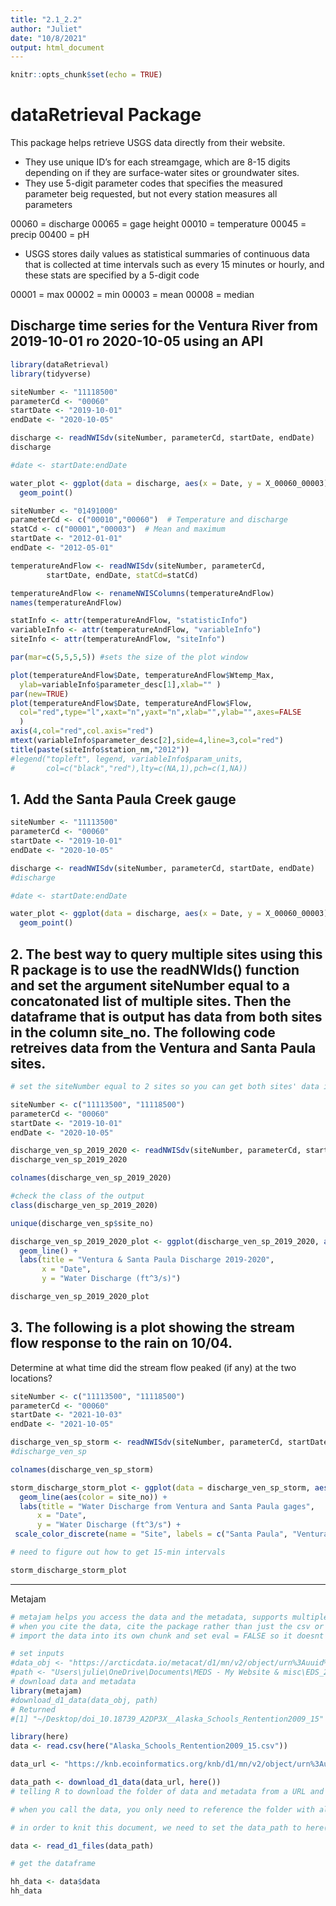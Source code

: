 ```yaml
---
title: "2.1_2.2"
author: "Juliet"
date: "10/8/2021"
output: html_document
---
```


```r
knitr::opts_chunk$set(echo = TRUE)
```

# dataRetrieval Package

This package helps retrieve USGS data directly from their website.

- They use unique ID's for each streamgage, which are 8-15 digits depending on if they are surface-water sites or groundwater sites.
- They use 5-digit parameter codes that specifies the measured parameter beig requested, but not every station measures all parameters

00060 = discharge 
00065 = gage height
00010 = temperature
00045 = precip
00400 = pH

- USGS stores daily values as statistical summaries of continuous data that is collected at time intervals such as every 15 minutes or hourly, and these stats are specified by a 5-digit code

00001 = max
00002 = min
00003 = mean
00008 = median

## Discharge time series for the Ventura River from 2019-10-01 ro 2020-10-05 using an API

```r
library(dataRetrieval)
library(tidyverse)

siteNumber <- "11118500"
parameterCd <- "00060" 
startDate <- "2019-10-01"
endDate <- "2020-10-05"

discharge <- readNWISdv(siteNumber, parameterCd, startDate, endDate)
discharge

#date <- startDate:endDate

water_plot <- ggplot(data = discharge, aes(x = Date, y = X_00060_00003)) +
  geom_point()
```

```r
siteNumber <- "01491000"
parameterCd <- c("00010","00060")  # Temperature and discharge
statCd <- c("00001","00003")  # Mean and maximum
startDate <- "2012-01-01"
endDate <- "2012-05-01"

temperatureAndFlow <- readNWISdv(siteNumber, parameterCd, 
        startDate, endDate, statCd=statCd)

temperatureAndFlow <- renameNWISColumns(temperatureAndFlow)
names(temperatureAndFlow)

statInfo <- attr(temperatureAndFlow, "statisticInfo")
variableInfo <- attr(temperatureAndFlow, "variableInfo")
siteInfo <- attr(temperatureAndFlow, "siteInfo")

par(mar=c(5,5,5,5)) #sets the size of the plot window

plot(temperatureAndFlow$Date, temperatureAndFlow$Wtemp_Max,
  ylab=variableInfo$parameter_desc[1],xlab="" )
par(new=TRUE)
plot(temperatureAndFlow$Date, temperatureAndFlow$Flow,
  col="red",type="l",xaxt="n",yaxt="n",xlab="",ylab="",axes=FALSE
  )
axis(4,col="red",col.axis="red")
mtext(variableInfo$parameter_desc[2],side=4,line=3,col="red")
title(paste(siteInfo$station_nm,"2012"))
#legend("topleft", legend, variableInfo$param_units, 
#       col=c("black","red"),lty=c(NA,1),pch=c(1,NA))
```

## 1. Add the Santa Paula Creek gauge

```r
siteNumber <- "11113500"
parameterCd <- "00060" 
startDate <- "2019-10-01"
endDate <- "2020-10-05"

discharge <- readNWISdv(siteNumber, parameterCd, startDate, endDate)
#discharge

#date <- startDate:endDate

water_plot <- ggplot(data = discharge, aes(x = Date, y = X_00060_00003)) +
  geom_point()
```

## 2. The best way to query multiple sites using this R package is to use the readNWIds() function and set the argument siteNumber equal to a concatonated list of multiple sites. Then the dataframe that is output has data from both sites in the column site_no. The following code retreives data from the Ventura and Santa Paula sites. 

```r
# set the siteNumber equal to 2 sites so you can get both sites' data in one dataframe

siteNumber <- c("11113500", "11118500")
parameterCd <- "00060" 
startDate <- "2019-10-01"
endDate <- "2020-10-05"

discharge_ven_sp_2019_2020 <- readNWISdv(siteNumber, parameterCd, startDate, endDate)
discharge_ven_sp_2019_2020

colnames(discharge_ven_sp_2019_2020)

#check the class of the output
class(discharge_ven_sp_2019_2020)

unique(discharge_ven_sp$site_no)

discharge_ven_sp_2019_2020_plot <- ggplot(discharge_ven_sp_2019_2020, aes(x = Date, y = X_00060_00003))+
  geom_line() +
  labs(title = "Ventura & Santa Paula Discharge 2019-2020",
       x = "Date",
       y = "Water Discharge (ft^3/s)")

discharge_ven_sp_2019_2020_plot
```
## 3. The following is a plot showing the stream flow response to the rain on 10/04. 

Determine at what time did the stream flow peaked (if any) at the two locations?

```r
siteNumber <- c("11113500", "11118500")
parameterCd <- "00060" 
startDate <- "2021-10-03"
endDate <- "2021-10-05"

discharge_ven_sp_storm <- readNWISdv(siteNumber, parameterCd, startDate, endDate)
#discharge_ven_sp

colnames(discharge_ven_sp_storm)

storm_discharge_storm_plot <- ggplot(data = discharge_ven_sp_storm, aes(x = Date, y = X_00060_00003)) +
  geom_line(aes(color = site_no)) +
  labs(title = "Water Discharge from Ventura and Santa Paula gages",
      x = "Date",
      y = "Water Discharge (ft^3/s") +
 scale_color_discrete(name = "Site", labels = c("Santa Paula", "Ventura"))

# need to figure out how to get 15-min intervals

storm_discharge_storm_plot
```


--------------------------------------------------------------------------

Metajam

```r
# metajam helps you access the data and the metadata, supports multiple repositories
# when you cite the data, cite the package rather than just the csv or other data document, you include all metadata in your citation this way
# import the data into its own chunk and set eval = FALSE so it doesnt run every time you knit

# set inputs
#data_obj <- "https://arcticdata.io/metacat/d1/mn/v2/object/urn%3Auuid%3A9e123f84-ce0d-4094-b898-c9e73680eafa"
#path <- "Users\julie\OneDrive\Documents\MEDS - My Website & misc\EDS_213_Metadata_Standards_Data_Modeling_Data_Semantics\week_2\activity_arctic"
# download data and metadata
library(metajam)
#download_d1_data(data_obj, path)
# Returned
#[1] "~/Desktop/doi_10.18739_A2DP3X__Alaska_Schools_Rentention2009_15"

library(here)
data <- read.csv(here("Alaska_Schools_Rentention2009_15.csv"))

```


```r
data_url <- "https://knb.ecoinformatics.org/knb/d1/mn/v2/object/urn%3Auuid%3A7fc6f6db-c5ea-426a-a743-1f2edafb43b8"

data_path <- download_d1_data(data_url, here())
# telling R to download the folder of data and metadata from a URL and then put the folder here()

# when you call the data, you only need to reference the folder with all the files within it, R knows which files are metadata and which are the dataframes

# in order to knit this document, we need to set the data_path to here("insert_data_folder_name")

```

```r
data <- read_d1_files(data_path)

# get the dataframe

hh_data <- data$data
hh_data
```
